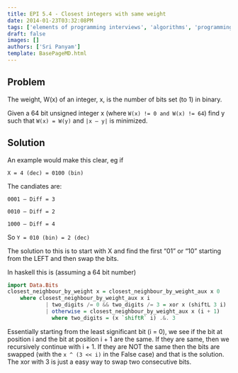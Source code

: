 ```yaml
---
title: EPI 5.4 - Closest integers with same weight
date: 2014-01-23T03:32:08PM
tags: ['elements of programming interviews', 'algorithms', 'programming', 'haskell']
draft: false
images: []
authors: ['Sri Panyam']
template: BasePageMD.html
---
```


## Problem

The weight, W(x) of an integer, x, is the number of bits set (to 1) in binary.

Given a 64 bit unsigned integer x (where `W(x) != 0 and W(x) != 64`) find y such that `W(x) = W(y)` and `|x – y|` is minimized.

## Solution

An example would make this clear, eg if

```
X = 4 (dec) = 0100 (bin)
```

The candiates are:

```
0001 – Diff = 3

0010 – Diff = 2

1000 – Diff = 4
```

So `Y = 010 (bin) = 2 (dec)`

The solution to this is to start with X and find the first “01” or “10” starting from the LEFT and then swap the bits.

In haskell this is (assuming a 64 bit number)

```haskell showLineNumbers
import Data.Bits
closest_neighbour_by_weight x = closest_neighbour_by_weight_aux x 0
    where closest_neighbour_by_weight_aux x i
            | two_digits /= 0 && two_digits /= 3 = xor x (shiftL 3 i)
            | otherwise = closest_neighbour_by_weight_aux x (i + 1)
              where two_digits = (x `shiftR` i) .&. 3
```

Essentially starting from the least significant bit (i = 0), we see if the bit at position i and the bit at position i + 1 are the same. If they are same, then we recursively continue with i + 1. If they are NOT the same then the bits are swapped (with the `x ^ (3 << i)` in the False case) and that is the solution. The xor with 3 is just a easy way to swap two consecutive bits.
